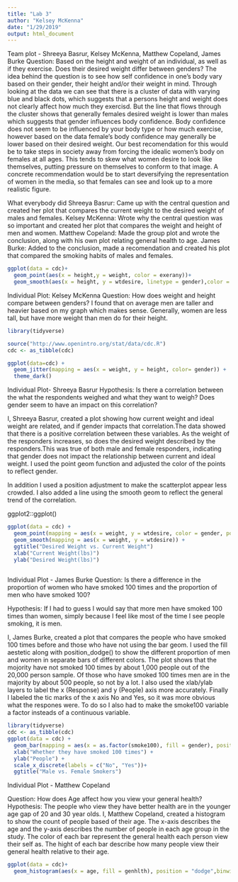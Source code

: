 ```yaml
---
title: "Lab 3"
author: "Kelsey McKenna"
date: "1/29/2019"
output: html_document
---
```

Team plot - Shreeya Basrur, Kelsey McKenna, Matthew Copeland, James Burke
Question: Based on the height and weight of an individual, as well as if they exercise. Does their desired weight differ between genders?
The idea behind the question is to see how self confidence in one's body vary based on their gender, their height and/or their weight in mind. 
Through looking at the data we can see that there is a cluster of data with varying blue and black dots, which suggests that a persons height and weight does not clearly affect how much they exercisd. But the line that flows through the cluster shows that generally females desired weight is lower than males which suggests that gender influences body confidence. Body confidence does not seem to be influenced by your body type or how much exercise, however based on the data female's body confidence may generally be lower based on their desired weight. Our best recomendation for this would be to take steps in society away from forcing the idealic women's body on females at all ages. This tends to skew what women desire to look like themselves, putting pressure on themselves to conform to that image. A concrete recommendation would be to start deversifying the representation of women in the media, so that females can see and look up to a more realistic figure.

What everybody did
Shreeya Basrur: Came up with the central question and created her plot that compares the current weight to the desired weight of males and females.
Kelsey McKenna: Wrote why the central question was so important and created her plot that compares the weight and height of men and women.
Matthew Copeland: Made the group plot and wrote the conclusion, along with his own plot relating general health to age.
James Burke: Added to the conclusion, made a recomendation and created his plot that compared the smoking habits of males and females.
```r
ggplot(data = cdc)+
  geom_point(aes(x = height,y = weight, color = exerany))+
  geom_smooth(aes(x = height, y = wtdesire, linetype = gender),color = "red")
```



Individual Plot:  Kelsey McKenna 
Question: How does weight and height compare between genders?
I found that on average men are taller and heavier based on my graph which makes sense. Generally, women are less tall, but have more weight than men do for their height. 

```r
library(tidyverse)

source("http://www.openintro.org/stat/data/cdc.R")
cdc <- as_tibble(cdc)

ggplot(data=cdc) +
  geom_jitter(mapping = aes(x = weight, y = height, color= gender)) +
  theme_dark()

```



Individual Plot- Shreeya Basrur
Hypothesis: Is there a correlation between the what the respondents weighed and what they want to weigh? Does gender seem to have an impact on this correlation?

I, Shreeya Basrur, created a plot showing how current weight and ideal weight are related, and if gender impacts that correlation.The data showed that there is a positive correlation between these variables. As the weight of the responders increases, so does the desired weight described by the responders.This was true of both male and female responders, indicating that gender does not impact the relationship between current and ideal weight. I used the point geom function and adjusted the color of the points to reflect gender. 

In addition I used a position adjustment to make the scatterplot appear less crowded. I also added a line using the smooth geom to reflect the general trend of the correlation.

ggplot2::ggplot()
```r
ggplot(data = cdc) + 
  geom_point(mapping = aes(x = weight, y = wtdesire, color = gender, position = "jitter")) +
  geom_smooth(mapping = aes(x = weight, y = wtdesire)) +
  ggtitle("Desired Weight vs. Current Weight")
  xlab("Current Weight(lbs)")
  ylab("Desired Weight(lbs)")
  

```



Individual Plot - James Burke
Question: Is there a difference in the proportion of women who have smoked 100 times and the proportion of men who have smoked 100?

Hypothesis: If I had to guess I would say that more men have smoked 100 times than women, simply because I feel like most of the time I see people smoking, it is men.

I, James Burke, created a plot that compares the people who have smoked 100 times before and those who have not using the bar geom. I used the fill aestetic along with position_dodge() to show the different proportion of men and women in separate bars of different colors. The plot shows that the mojority have not smoked 100 times by about 1,000 people out of the 20,000 person sample. Of those who have smoked 100 times men are in the majority by about 500 people, so not by a lot. I also used the xlab/ylab layers to label the x (Response) and y (People) axis more accurately. Finally I labeled the tic marks of the x axis No and Yes, so it was more obvious what the respones were. To do so I also had to make the smoke100 variable a factor insteads of a continuous variable.

```r
library(tidyverse)
cdc <- as_tibble(cdc)
ggplot(data = cdc) +
  geom_bar(mapping = aes(x = as.factor(smoke100), fill = gender), position = position_dodge()) +
  xlab("Whether they have smoked 100 times") +
  ylab("People") +
  scale_x_discrete(labels = c("No", "Yes"))+
  ggtitle("Male vs. Female Smokers") 
```



Individual Plot - Matthew Copeland 

Question: How does Age affect how you view your general health?
Hypothesis: The people who view they have better health are in the younger age gap of 20 and 30 year olds. 
I, Matthew Copeland, created a histogram to show the count of people based of their age. The x-axis describes the age and the y-axis describes the number of people in each age group in the study. The color of each bar represent the general health each person view their self as. The hight of each bar describe how many people view their general health relative to their age.

```r

ggplot(data = cdc)+
  geom_histogram(aes(x = age, fill = genhlth), position = "dodge",binwidth = 10)

```


